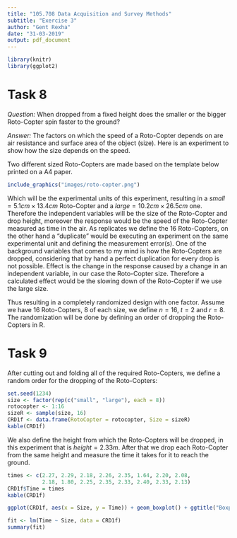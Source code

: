 ```yaml
---
title: "105.708 Data Acquisition and Survey Methods"
subtitle: "Exercise 3"
author: "Gent Rexha"
date: "31-03-2019"
output: pdf_document
---
```

```r
library(knitr)
library(ggplot2)
```
# Task 8
*Question:* When dropped from a fixed height does the smaller or the bigger Roto-Copter spin faster to the ground?

*Answer:* The factors on which the speed of a Roto-Copter depends on are air resistance and surface area of the object (size). Here is an experiment to show how the size depends on the speed.

Two different sized Roto-Copters are made based on the template below printed on a A4 paper.

```r
include_graphics("images/roto-copter.png")
```

Which will be the experimental units of this experiment, resulting in a $small=5.1cm \times 13.4cm$ Roto-Copter and a $large=10.2cm \times 26.5cm$ one. Therefore the independent variables will be the size of the Roto-Copter and drop height, moreover the response would be the speed of the Roto-Copter measured as time in the air. As replicates we define the 16 Roto-Copters, on the other hand a "duplicate" would be executing an experiment on the same experimental unit and defining the measurement error(s). One of the background variables that comes to my mind is how the Roto-Copters are dropped, considering that by hand a perfect duplication for every drop is not possible. Effect is the change in the response caused by a change in an independent variable, in our case the Roto-Copter size. Therefore a calculated effect would be the slowing down of the Roto-Copter if we use the large size.

Thus resulting in a completely randomized design with one factor. Assume we have 16 Roto-Copters, 8 of each size, we define $n = 16$, $t = 2$ and $r=8$. The randomization will be done by defining an order of dropping the Roto-Copters in R.

# Task 9
After cutting out and folding all of the required Roto-Copters, we define a random order for the dropping of the Roto-Copters:

```r
set.seed(1234)
size <- factor(rep(c("small", "large"), each = 8))
rotocopter <- 1:16
sizeR <- sample(size, 16)
CRD1f <- data.frame(RotoCopter = rotocopter, Size = sizeR)
kable(CRD1f)
```

We also define the height from which the Roto-Copters will be dropped, in this experiment that is $height=2.33m$. After that we drop each Roto-Copter from the same height and measure the time it takes for it to reach the ground.

```r
times <- c(2.27, 2.29, 2.18, 2.26, 2.35, 1.64, 2.20, 2.08, 
           2.18, 1.80, 2.25, 2.35, 2.33, 2.40, 2.33, 2.13)
CRD1f$Time = times
kable(CRD1f)
```

```r
ggplot(CRD1f, aes(x = Size, y = Time)) + geom_boxplot() + ggtitle("Boxplot of time by size")
```

```r
fit <- lm(Time ~ Size, data = CRD1f)
summary(fit)
```